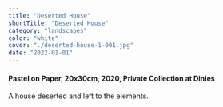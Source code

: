 ```yaml
---
title: "Deserted House"
shortTitle: "Deserted House"
category: "landscapes"
color: "white"
cover: "./deserted-house-1-001.jpg"
date: "2022-01-01"
---
```

    
#### Pastel on Paper, 20x30cm, 2020, Private Collection at Dinies
    
A house deserted and left to the elements.